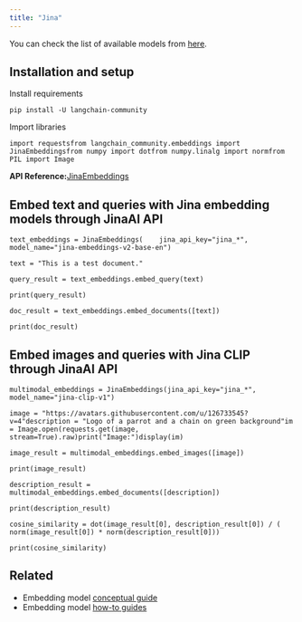 ```yaml
---
title: "Jina"
---
```


You can check the list of available models from [here](https://jina.ai/embeddings/).

## Installation and setup

Install requirements

```
pip install -U langchain-community
```

Import libraries

```
import requestsfrom langchain_community.embeddings import JinaEmbeddingsfrom numpy import dotfrom numpy.linalg import normfrom PIL import Image
```

**API Reference:**[JinaEmbeddings](https://python.langchain.com/api_reference/community/embeddings/langchain_community.embeddings.jina.JinaEmbeddings.html)

## Embed text and queries with Jina embedding models through JinaAI API

```
text_embeddings = JinaEmbeddings(    jina_api_key="jina_*", model_name="jina-embeddings-v2-base-en")
```

```
text = "This is a test document."
```

```
query_result = text_embeddings.embed_query(text)
```

```
print(query_result)
```

```
doc_result = text_embeddings.embed_documents([text])
```

```
print(doc_result)
```

## Embed images and queries with Jina CLIP through JinaAI API

```
multimodal_embeddings = JinaEmbeddings(jina_api_key="jina_*", model_name="jina-clip-v1")
```

```
image = "https://avatars.githubusercontent.com/u/126733545?v=4"description = "Logo of a parrot and a chain on green background"im = Image.open(requests.get(image, stream=True).raw)print("Image:")display(im)
```

```
image_result = multimodal_embeddings.embed_images([image])
```

```
print(image_result)
```

```
description_result = multimodal_embeddings.embed_documents([description])
```

```
print(description_result)
```

```
cosine_similarity = dot(image_result[0], description_result[0]) / (    norm(image_result[0]) * norm(description_result[0]))
```

```
print(cosine_similarity)
```

## Related

* Embedding model [conceptual guide](/oss/concepts/embedding_models)
* Embedding model [how-to guides](/oss/how_to/#embedding-models)
